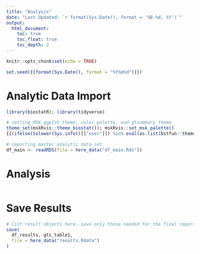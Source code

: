 ```yaml
---
title: "Analysis"
date: "Last Updated: `r format(Sys.Date(), format = '%B %d, %Y')`"
output:
  html_document:
    toc: true
    toc_float: true
    toc_depth: 2
---
```


```r
knitr::opts_chunk$set(echo = TRUE)

set.seed({{format(Sys.Date(), format = "%Y%m%d")}})
```

# Analytic Data Import

```r
library(biostatR); library(tidyverse)

# setting MSK ggplot theme, color palette, and gtsummary theme
theme_set(mskRvis::theme_biostat()); mskRvis::set_msk_palette()
{{(ifelse(tolower(Sys.info()[["user"]]) %in% eval(as.list(bstfun::theme_gtsummary_msk)$name), glue::glue("theme_gtsummary_msk('{tolower(Sys.info()[['user']])}')"), "theme_gtsummary_compact()"))}}

# importing master analytic data set
df_main <- readRDS(file = here_data("df_main.Rds"))
```


# Analysis

```r

```

# Save Results

```r
# list result objects here. save only those needed for the final report
save(
  df_results, gts_table1,
  file = here_data("results.Rdata")
)
```

